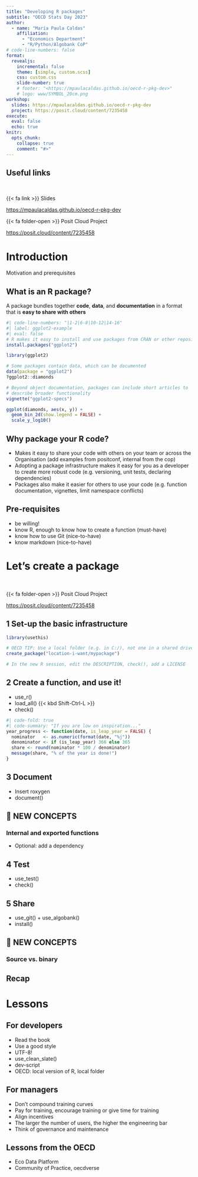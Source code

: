```yaml
---
title: "Developing R packages"
subtitle: "OECD Stats Day 2023"
author: 
  - name: "María Paula Caldas"
    affiliation: 
      - "Economics Department"
      - "R/Python/Algobank CoP"
# code-line-numbers: false
format: 
  revealjs:
    incremental: false
    theme: [simple, custom.scss]
    css: custom.css
    slide-number: true
    # footer: "<https://mpaulacaldas.github.io/oecd-r-pkg-dev>"
    # logo: www/SYMBOL_20cm.png
workshop:
  slides: https://mpaulacaldas.github.io/oecd-r-pkg-dev
  project: https://posit.cloud/content/7235458
execute: 
  eval: false
  echo: true
knitr: 
  opts_chunk: 
    collapse: true
    comment: "#>" 
---
```


## Useful links

\

{{< fa link >}} Slides

<https://mpaulacaldas.github.io/oecd-r-pkg-dev>

{{< fa folder-open >}} Posit Cloud Project

<https://posit.cloud/content/7235458>


# Introduction {background-color="#2a2e45ff"}

Motivation and prerequisites

## What is an R package? 

A package bundles together **code**, **data**, and **documentation** in a 
format that is **easy to share with others**

```r
#| code-line-numbers: "|1-2|6-8|10-12|14-16"
#| label: ggplot2-example
#| eval: false
# R makes it easy to install and use packages from CRAN or other repositories
install.packages("ggplot2")

library(ggplot2)

# Some packages contain data, which can be documented
data(package = "ggplot2")
?ggplot2::diamonds

# Beyond object documentation, packages can include short articles to 
# describe broader functionality
vignette("ggplot2-specs")

ggplot(diamonds, aes(x, y)) + 
  geom_bin_2d(show.legend = FALSE) +
  scale_y_log10()
```

## Why package your R code?

- Makes it easy to share your code with others on your team or across the 
  Organisation (add examples from positconf, internal from the cop)
- Adopting a package infrastructure makes it easy for you as a developer to 
  create more robust code (e.g. versioning, unit tests, declaring dependencies)
- Packages also make it easier for others to use your code (e.g. function 
  documentation, vignettes, limit namespace conflicts)

## Pre-requisites

- be willing!
- know R, enough to know how to create a function (must-have)
- know how to use Git (nice-to-have)
- know markdown (nice-to-have)


# Let's create a package {background-color="#2a2e45ff"  background-image="https://usethis.r-lib.org/logo.png" background-size="150px" background-position="1050px 50px"}

\ 

{{< fa folder-open >}} Posit Cloud Project

<https://posit.cloud/content/7235458>

## [1]{.circle} Set-up the basic infrastructure

```r
library(usethis)

# OECD TIP: Use a local folder (e.g. in C:/), not one in a shared drive
create_package("location-i-want/mypackage")

# In the new R session, edit the DESCRIPTION, check(), add a LICENSE
```

## [2]{.circle} Create a function, and use it!

- use_r()
- load_all() {{< kbd Shift-Ctrl-L >}}
- check()

```r
#| code-fold: true
#| code-summary: "If you are low on inspiration..."
year_progress <- function(date, is_leap_year = FALSE) {
  nominator   <- as.numeric(format(date, "%j"))
  denominator <- if (is_leap_year) 366 else 365
  share <- round(nominator * 100 / denominator)
  message(share, "% of the year is done!")
}
```

## [3]{.circle} Document
- Insert roxygen
- document()

## [📝 NEW CONCEPTS]{.tag}{background-color="#a499beff"}
### Internal and exported functions

- Optional: add a dependency

## [4]{.circle} Test
- use_test()
- check()

## [5]{.circle} Share
- use_git() + use_algobank()
- install()

## [📝 NEW CONCEPTS]{.tag}{background-color="#a499beff"}
### Source vs. binary

## Recap

# Lessons {background-color="#2a2e45ff"}

## For developers

- Read the book
- Use a good style
- UTF-8!
- use_clean_slate()
- dev-script
- OECD: local version of R, local folder

## For managers

- Don't compound training curves
- Pay for training, encourage training or give time for training
- Align incentives
- The larger the number of users, the higher the engineering bar
- Think of governance and maintenance

## Lessons from the OECD 

- Eco Data Platform
- Community of Practice, oecdverse
